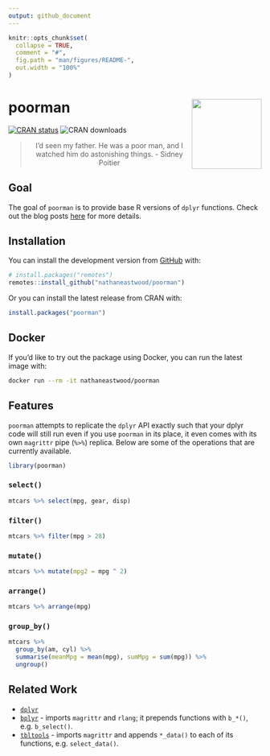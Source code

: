 ```yaml
---
output: github_document
---
```


<!-- README.md is generated from README.Rmd. Please edit that file -->

```r
knitr::opts_chunk$set(
  collapse = TRUE,
  comment = "#",
  fig.path = "man/figures/README-",
  out.width = "100%"
)
```

# poorman <a href='https://nathaneastwood.github.io/tags/poorman/'><img src='man/figures/logo.png' align="right" height="139" /></a>

[![CRAN status](https://www.r-pkg.org/badges/version/poorman)](https://cran.r-project.org/package=poorman)
![CRAN downloads](https://cranlogs.r-pkg.org/badges/poorman)

<blockquote align="center">
  I'd seen my father. He was a poor man, and I watched him do astonishing things.
    - Sidney Poitier
</blockquote>

## Goal

The goal of `poorman` is to provide base R versions of `dplyr` functions. Check out the blog posts [here](https://nathaneastwood.github.io/tags/poorman/) for more details.

## Installation

You can install the development version from [GitHub](https://github.com/nathaneastwood/poorman) with:

```r
# install.packages("remotes")
remotes::install_github("nathaneastwood/poorman")
```

Or you can install the latest release from CRAN with:

```r
install.packages("poorman")
```

## Docker

If you'd like to try out the package using Docker, you can run the latest image with:

```bash
docker run --rm -it nathaneastwood/poorman
```

## Features

`poorman` attempts to replicate the `dplyr` API exactly such that your dplyr code will still run even if you use `poorman` in its place, it even comes with its own `magrittr` pipe (`%>%`) replica. Below are some of the operations that are currently available.

```r
library(poorman)
```

### `select()`

```r
mtcars %>% select(mpg, gear, disp)
```

### `filter()`

```r
mtcars %>% filter(mpg > 28)
```

### `mutate()`

```r
mtcars %>% mutate(mpg2 = mpg ^ 2)
```

### `arrange()`

```r
mtcars %>% arrange(mpg)
```

### `group_by()`

```r
mtcars %>%
  group_by(am, cyl) %>%
  summarise(meanMpg = mean(mpg), sumMpg = sum(mpg)) %>%
  ungroup()
```

## Related Work

* [`dplyr`](https://github.com/tidyverse/dplyr)
* [`bplyr`](https://github.com/yonicd/bplyr) - imports `magrittr` and `rlang`; it prepends functions with `b_*()`, e.g. `b_select()`.
* [`tbltools`](https://github.com/mkearney/tbltools) - imports `magrittr` and appends `*_data()` to each of its functions, e.g. `select_data()`.
